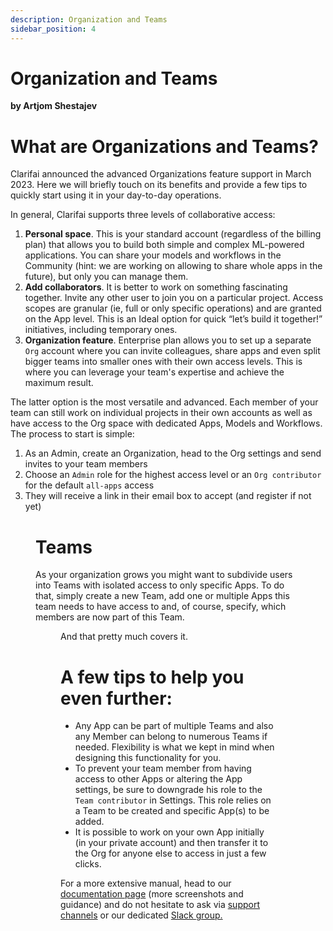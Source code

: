 ```yaml
---
description: Organization and Teams
sidebar_position: 4
---
```



# Organization and Teams

**by Artjom Shestajev**

# What are Organizations and Teams?

Clarifai announced the advanced Organizations feature support in March 2023. Here we will briefly touch on its benefits and provide a few tips to quickly start using it in your day-to-day operations.

In general, Clarifai supports three levels of collaborative access:

1. **Personal space**. This is your standard account (regardless of the billing plan) that allows you to build both simple and complex ML-powered applications. You can share your models and workflows in the Community (hint: we are working on allowing to share whole apps in the future), but only you can manage them.
2. **Add collaborators**. It is better to work on something fascinating together. Invite any other user to join you on a particular project. Access scopes are granular (ie, full or only specific operations) and are granted on the App level.  This is an Ideal option for quick “let’s build it together!” initiatives, including temporary ones.
3. **Organization feature**. Enterprise plan allows you to set up a separate `Org` account where you can invite colleagues, share apps and even split bigger teams into smaller ones with their own access levels. This is where you can leverage your team's expertise and achieve the maximum result.

The latter option is the most versatile and advanced. Each member of your team can still work on individual projects in their own accounts as well as have access to the Org space with dedicated Apps, Models and Workflows. The process to start is simple:


1. As an Admin, create an Organization, head to the Org settings and send invites to your team members
2. Choose an `Admin` role for the highest access level or an `Org contributor` for the default `all-apps` access  
3. They will receive a link in their email box to accept (and register if not yet)


<Figure
    caption="Organization member detail"
    src="img/orgs_and_teams/image1.png"
/>

# Teams

As your organization grows you might want to subdivide users into Teams with isolated access to only specific Apps. To do that, simply create a new Team, add one or multiple Apps this team needs to have access to and, of course, specify, which members are now part of this Team. 

<Figure
    caption="Team management"
    src="img/orgs_and_teams/image2.png"
/>

And that pretty much covers it.

# A few tips to help you even further:

* Any App can be part of multiple Teams and also any Member can belong to numerous Teams if needed. Flexibility is what we kept in mind when designing this functionality for you.
* To prevent your team member from having access to other Apps or altering the App settings, be sure to downgrade his role to the `Team contributor` in Settings. This role relies on a Team to be created and specific App(s) to be added.
* It is possible to work on your own App initially (in your private account) and then transfer it to the Org for anyone else to access in just a few clicks. 

For a more extensive manual, head to our [documentation page](https://docs.clarifai.com/portal-guide/clarifai-organizations) (more screenshots and guidance) and do not hesitate to ask via [support channels](https://www.clarifai.com/company/contact) or our dedicated [Slack group.](https://join.slack.com/t/clarifaicommunity/shared_invite/zt-1jehqesme-l60djcd3c_4a1eCV~uPUjQ)


